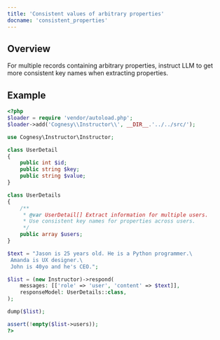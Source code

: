 ---
title: 'Consistent values of arbitrary properties'
docname: 'consistent_properties'
---

## Overview

For multiple records containing arbitrary properties, instruct LLM to get more
consistent key names when extracting properties.


## Example

```php
<?php
$loader = require 'vendor/autoload.php';
$loader->add('Cognesy\\Instructor\\', __DIR__.'../../src/');

use Cognesy\Instructor\Instructor;

class UserDetail
{
    public int $id;
    public string $key;
    public string $value;
}

class UserDetails
{
    /**
     * @var UserDetail[] Extract information for multiple users.
     * Use consistent key names for properties across users.
     */
    public array $users;
}

$text = "Jason is 25 years old. He is a Python programmer.\
 Amanda is UX designer.\
 John is 40yo and he's CEO.";

$list = (new Instructor)->respond(
    messages: [['role' => 'user', 'content' => $text]],
    responseModel: UserDetails::class,
);

dump($list);

assert(!empty($list->users));
?>
```

